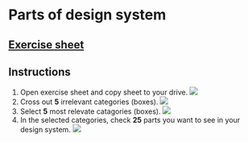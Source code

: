 
<Layout>
  <SEO title="Parts of design system" />

# Parts of design system

<PartsExercise />

## [Exercise sheet](https://docs.google.com/spreadsheets/d/1WO92vycLlDkDXr9rb1sztzXmlcUn1qeUTEkfvpOOuWk/edit?usp=sharing)

## Instructions

1. Open exercise sheet and copy sheet to your drive.
   ![](/assets/parts-make-copy.png)
1. Cross out **5** irrelevant categories (boxes).
   ![](/assets/parts-cross-out.png)
1. Select **5** most relevate catagories (boxes).
   ![](/assets/parts-select.png)
1. In the selected categories, check **25** parts you want to see in your design system.
   ![](/assets/parts-check.png)

</Layout>

